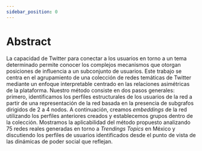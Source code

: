 ```yaml
---
sidebar_position: 0
---
```


# Abstract

La capacidad de Twitter para conectar a los usuarios en torno a un tema determinado permite conocer los complejos mecanismos que otorgan posiciones de influencia a un subconjunto de usuarios. Este trabajo se centra en el agrupamiento de una colección de redes temáticas de Twitter mediante un enfoque interpretable centrado en las relaciones asimétricas de la plataforma. Nuestro método consiste en dos pasos generales: primero, identificamos los perfiles estructurales de los usuarios de la red a partir de una representación de la red basada en la presencia de subgrafos dirigidos de 2 a 4 nodos. A continuación, creamos *embeddings* de la red utilizando los perfiles anteriores creados y establecemos grupos dentro de la colección. Mostramos la aplicabilidad del método propuesto analizando 75 redes reales generadas en torno a *Trendings Topics* en México y discutiendo los perfiles de usuarios identificados desde el punto de vista de las dinámicas de poder social que reflejan.